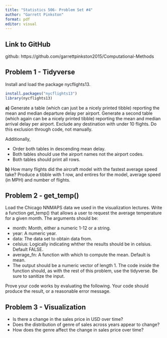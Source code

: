 ```yaml
---
title: "Statistics 506- Problem Set #4"
author: "Garrett Pinkston"
format: pdf
editor: visual
---
```


## **Link to GitHub**

github: https://github.com/garrettpinkston2015/Computational-Methods

## **Problem 1 - Tidyverse**

Install and load the package nycflights13.
```r
install.packages("nycflights13")
library(nycflights13)
```

**a)** Generate a table (which can just be a nicely printed tibble) reporting the mean and median departure delay per airport. Generate a second table (which again can be a nicely printed tibble) reporting the mean and median arrival delay per airport. Exclude any destination with under 10 flights. Do this exclusion through code, not manually.


Additionally,

- Order both tables in descending mean delay.
- Both tables should use the airport names not the airport codes.
- Both tables should print all rows.

**b)** How many flights did the aircraft model with the fastest average speed take? Produce a tibble with 1 row, and entires for the model, average speed (in MPH) and number of flights.


## **Problem 2 - get_temp()**

Load the Chicago NNMAPS data we used in the visualization lectures. Write a function get_temp() that allows a user to request the average temperature for a given month. The arguments should be:

- month: Month, either a numeric 1-12 or a string.
- year: A numeric year.
- data: The data set to obtain data from.
- celsius: Logically indicating whther the results should be in celsius. Default FALSE.
- average_fn: A function with which to compute the mean. Default is mean.
- The output should be a numeric vector of length 1. The code inside the function should, as with the rest of this    problem, use the tidyverse. Be sure to sanitize the input.

Prove your code works by evaluating the following. Your code should produce the result, or a reasonable error message.


## **Problem 3 - Visualization**

- Is there a change in the sales price in USD over time?
- Does the distribution of genre of sales across years appear to change?
- How does the genre affect the change in sales price over time?






